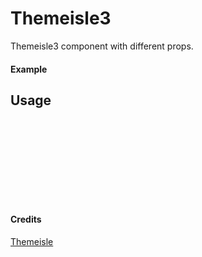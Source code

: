 
<Meta of={Themeisle3} title="Themeisle/Themeisle3" />

# Themeisle3

Themeisle3 component with different props.

#### Example

<Canvas of={Themeisle3.Primary} />

## Usage

```ts
import { Themeisle3 } from "yadl-ui";

const Example = () => {
  return (
      <Themeisle3 />
  );
};

export default Example;
```

#### Credits
[Themeisle](https://themeisle.com/illustrations)
